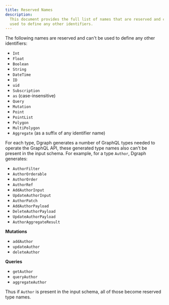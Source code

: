 ```yaml
---
title: Reserved Names
description:
  This document provides the full list of names that are reserved and can’t be
  used to define any other identifiers.
---
```



<DgraphWIP />

The following names are reserved and can't be used to define any other
identifiers:

- `Int`
- `Float`
- `Boolean`
- `String`
- `DateTime`
- `ID`
- `uid`
- `Subscription`
- `as` (case-insensitive)
- `Query`
- `Mutation`
- `Point`
- `PointList`
- `Polygon`
- `MultiPolygon`
- `Aggregate` (as a suffix of any identifier name)

For each type, Dgraph generates a number of GraphQL types needed to operate the
GraphQL API, these generated type names also can't be present in the input
schema. For example, for a type `Author`, Dgraph generates:

- `AuthorFilter`
- `AuthorOrderable`
- `AuthorOrder`
- `AuthorRef`
- `AddAuthorInput`
- `UpdateAuthorInput`
- `AuthorPatch`
- `AddAuthorPayload`
- `DeleteAuthorPayload`
- `UpdateAuthorPayload`
- `AuthorAggregateResult`

**Mutations**

- `addAuthor`
- `updateAuthor`
- `deleteAuthor`

**Queries**

- `getAuthor`
- `queryAuthor`
- `aggregateAuthor`

Thus if `Author` is present in the input schema, all of those become reserved
type names.
